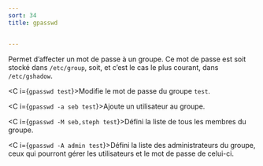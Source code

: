 ```yaml
---
sort: 34
title: gpasswd


---
```


Permet d’affecter un mot de passe à un groupe. Ce mot de passe est soit stocké dans `/etc/group`, soit, et c’est le cas le plus courant, dans `/etc/gshadow`.

<C i={`gpasswd test`}>Modifie le mot de passe du groupe `test`.</C>

<C i={`gpasswd -a seb test`}>Ajoute un utilisateur au groupe.</C>

<C i={`gpasswd -M seb,steph test`}>Défini la liste de tous les membres du groupe.</C>

<C i={`gpasswd -A admin test`}>Défini la liste des administrateurs du groupe, ceux qui pourront gérer les utilisateurs et le mot de passe de celui-ci.</C>


